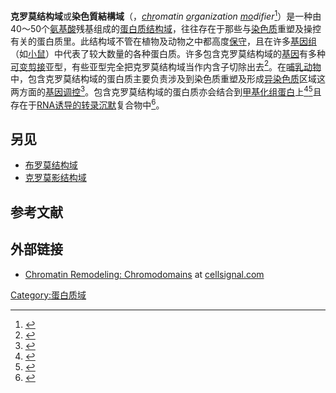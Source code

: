 {{Infobox protein family
| Symbol = Chromodomain
| Name = 克罗莫结构域
| image = PDB_1pfb_EBI.jpg
| width = 
| caption = 多梳克罗莫结构域的结构<ref name="pmid12897052">{{cite journal |author=Min J, Zhang Y, Xu RM |title=Structural basis for specific binding of Polycomb chromodomain to histone H3 methylated at Lys 27 |journal=Genes Dev. |volume=17 |issue=15 |pages=1823–8 |pmid=12897052 |pmc=196225 |doi=10.1101/gad.269603 |url=|date=August 2003}}</ref>
| Pfam = PF00385
| InterPro = IPR000953
| SMART = SM00298
| PROSITE = PS50013
| SCOP = 1pfb
| TCDB = 
| OPM family = 
| OPM protein = 
| CDD = cd00024
| PDB = {{PDB2|1ak5}}, {{PDB2|1b3o}}, {{PDB2|1jcn}}, {{PDB2|1jr1}}, {{PDB2|1lrt}}, {{PDB2|1me7}}, {{PDB2|1me8}}, {{PDB2|1me9}}, {{PDB2|1meh}}, {{PDB2|1mei}}, {{PDB2|1mew}}, {{PDB2|1nf7}}, {{PDB2|1nfb}}, {{PDB2|1o50}}, {{PDB2|1pbj}}, {{PDB2|1pvm}}, {{PDB2|1pvn}}, {{PDB2|1vr9}}, {{PDB2|1vrd}}, {{PDB2|1xkf}}, {{PDB2|1y5h}}, {{PDB2|1yav}}, {{PDB2|1zfj}}, {{PDB2|2cu0}}, {{PDB2|2d4z}}, {{PDB2|2ef7}}, {{PDB2|2j9l}}, {{PDB2|2nyc}}, {{PDB2|2nye}}, {{PDB2|2o16}}, {{PDB2|2oox}}, {{PDB2|2oux}}, {{PDB2|2qh1}}, {{PDB2|2rc3}}, {{PDB2|2rif}}, {{PDB2|2rih}}, {{PDB2|2v8q}}, {{PDB2|2v92}}, {{PDB2|2v9j}}, {{PDB2|2yvx}}, {{PDB2|2yzi}}, {{PDB2|2yzq}}, {{PDB2|3ddj}}
}}
'''克罗莫结构域'''或'''染色質結構域'''（{{lang-en|Chromodomain}}，''<u>chr</u>omatin <u>o</u>rganization <u>mo</u>difier''<ref name="pmid1628830">{{cite journal | author = S Messmer, A Franke, R Paro| title = Analysis of the functional role of the Polycomb chromo domain in Drosophila melanogaster | journal = Genes Dev. | volume = 6 | issue = 7 | pages = 1241–1254 | pmid = 1628830 | doi = 10.1101/gad.6.7.1241 | url =https://archive.org/details/sim_genes-development_1992-07_6_7/page/1241|date=July 1992}}</ref>）是一种由40～50个[[氨基酸|氨基酸]]残基组成的[[蛋白质|蛋白质]][[结构域|结构域]]，往往存在于那些与[[染色质|染色质]]重塑及操控有关的蛋白质里。此结构域不管在植物及动物之中都高度[[保守_(遗传学)|保守]]，且在许多[[基因组|基因组]]（如[[小鼠|小鼠]]）中代表了较大数量的各种蛋白质。许多包含克罗莫结构域的[[基因|基因]]有多种[[可变剪接|可变剪接]]亚型，有些亚型完全把克罗莫结构域当作内含子切除出去<ref name="Tajul">{{cite journal | doi = 10.1101/gr.1015703 | last1 = Tajul-Arifin | first1 = K | last2 = Teasdale | first2 = R | last3 = Ravasi | first3 = T | last4 = Humel | first4 = DA | last5 = Group | first5 = RIKEN GER | last6 = Members | first6 = GSL | last7 = Mattick | first7 = JS. | author-separator =, | author-name-separator= | year = 2003 | title = Identification and Analysis of Chromodomain-Containing Proteins Encoded in the Mouse Transcriptome | url = | journal = Genome Res | volume = 13 | issue = 6B| pages = 1416–1429 | pmid = 12819141 | pmc = 403676 }}</ref>。在[[哺乳动物|哺乳动物]]中，包含克罗莫结构域的蛋白质主要负责涉及到染色质重塑及形成[[异染色质|异染色质]]区域这两方面的[[基因调控|基因调控]]<ref name="Jones">{{cite journal | doi = 10.1002/(SICI)1521-1878(200002)22:2<124::AID-BIES4>3.0.CO;2-E | last1 = Jones | first1 = DO | last2 = Cowell | first2 = IG | last3 = Singh | first3 = PB. | author-separator =, | author-name-separator= | year = 2000 | title = Mammalian chromodomain proteins: their role in genome organisation and expression | url = | journal = Bioessays | volume = 22 | issue = 2| pages = 124–37 | pmid = 10655032 }}</ref>。包含克罗莫结构域的蛋白质亦会结合到[[甲基化|甲基化]][[组蛋白|组蛋白]]上<ref name="Nielsen">{{cite journal | doi = 10.1038/nature722 | last1 = Nielsen | first1 = PR | last2 = Nietlispach | first2 = D | last3 = Mott | first3 = HR | last4 = Callaghan | first4 = J | last5 = Bannister | first5 = A | last6 = Kouzarides | first6 = T | last7 = Murzin | first7 = AG | last8 = Murzina | first8 = NV | last9 = Laue | first9 = ED. ''et al.'' | author-separator =, | author-name-separator= | year = 2002 | title = Structure of the HP1 chromodomain bound to histone H3 methylated at lysine 9 | url = | journal = Nature | volume = 416 | issue = 6876| pages = 103–7 | pmid = 11882902 }}</ref><ref name="Jacobs">{{cite journal | doi = 10.1126/science.1069473 | last1 = Jacobs | first1 = SA | last2 = Khorasanizadeh | first2 = S. | author-separator =, | author-name-separator= | year = 2002 | title = Structure of HP1 chromodomain bound to a lysine 9-methylated histone H3 tail | url = | journal = Science | volume = 295 | issue = 5562| pages = 2080–3 | pmid = 11859155 }}</ref>且存在于[[RNA诱导的转录沉默|RNA诱导的转录沉默]]复合物中<ref name="Verdel">{{cite journal | doi = 10.1126/science.1093686 | last1 = Verdel | first1 = A | last2 = Jia | first2 = S | last3 = Gerber | first3 = S | last4 = Sugiyama | first4 = T | last5 = Gygi | first5 = S | last6 = Grewal | first6 = S | last7 = Moazed | first7 = D | author-separator =, | author-name-separator= | year = 2004 | title = RNAi-Mediated Targeting of Heterochromatin by the RITS Complex | url = | journal = Science | volume = 303 | issue = 5658| pages = 672–6 | pmid = 14704433 | pmc = 3244756 }}</ref>。

==另见==
* [[布罗莫结构域|布罗莫结构域]]
* [[克罗莫影结构域|克罗莫影结构域]]

==参考文献==
<references />

==外部链接==
* [http://www.cellsignal.com/reference/domain/chromo.html Chromatin Remodeling: Chromodomains] {{Wayback|url=http://www.cellsignal.com/reference/domain/chromo.html |date=20131105003243 }} at [http://www.cellsignal.com cellsignal.com] {{Wayback|url=http://www.cellsignal.com/ |date=20201218075056 }}

[[Category:蛋白质域|Category:蛋白质域]]